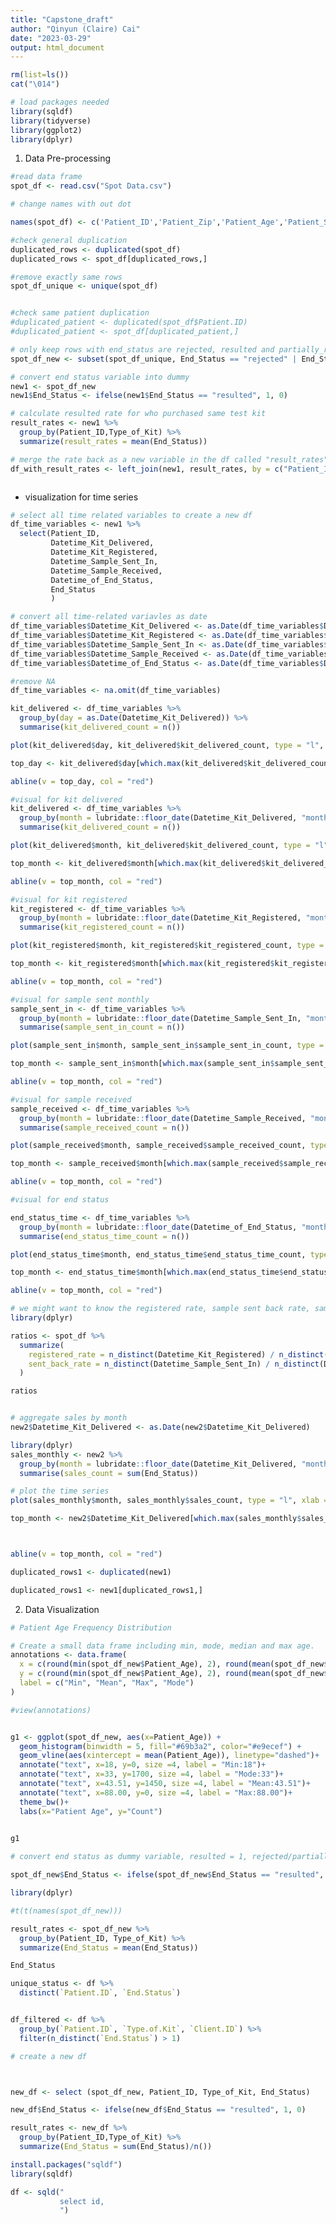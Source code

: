 ---
title: "Capstone_draft"
author: "Qinyun (Claire) Cai"
date: "2023-03-29"
output: html_document
---

```{r}
rm(list=ls())
cat("\014")

```

```{r}
# load packages needed 
library(sqldf)
library(tidyverse)
library(ggplot2)
library(dplyr)
```

1. Data Pre-processing 

```{r}
#read data frame 
spot_df <- read.csv("Spot Data.csv")
```

```{r}
# change names with out dot

names(spot_df) <- c('Patient_ID','Patient_Zip','Patient_Age','Patient_Sex','Type_of_Kit',"Specimen_Type","Client_ID", "Datetime_Kit_Delivered","Datetime_Kit_Registered","Datetime_Sample_Sent_In","Datetime_Sample_Received","Datetime_of_End_Status","End_Status","Rejection_Reason")

```


```{r}
#check general duplication
duplicated_rows <- duplicated(spot_df)
duplicated_rows <- spot_df[duplicated_rows,]

#remove exactly same rows 
spot_df_unique <- unique(spot_df)


#check same patient duplication
#duplicated_patient <- duplicated(spot_df$Patient.ID)
#duplicated_patient <- spot_df[duplicated_patient,]


```

```{r}
# only keep rows with end_status are rejected, resulted and partially_resulted (for analyzing purpose)
spot_df_new <- subset(spot_df_unique, End_Status == "rejected" | End_Status == "resulted" | End_Status == "partially_resulted")

```


```{r}
# convert end status variable into dummy
new1 <- spot_df_new
new1$End_Status <- ifelse(new1$End_Status == "resulted", 1, 0)

# calculate resulted rate for who purchased same test kit 
result_rates <- new1 %>%
  group_by(Patient_ID,Type_of_Kit) %>%
  summarize(result_rates = mean(End_Status))

# merge the rate back as a new variable in the df called "result_rates"
df_with_result_rates <- left_join(new1, result_rates, by = c("Patient_ID", "Type_of_Kit"))



```



* visualization for time series


```{r}
# select all time related variables to create a new df
df_time_variables <- new1 %>%
  select(Patient_ID,
         Datetime_Kit_Delivered,
         Datetime_Kit_Registered,
         Datetime_Sample_Sent_In,
         Datetime_Sample_Received,
         Datetime_of_End_Status,
         End_Status
         )

# convert all time-related variavles as date
df_time_variables$Datetime_Kit_Delivered <- as.Date(df_time_variables$Datetime_Kit_Delivered)
df_time_variables$Datetime_Kit_Registered <- as.Date(df_time_variables$Datetime_Kit_Registered)
df_time_variables$Datetime_Sample_Sent_In <- as.Date(df_time_variables$Datetime_Sample_Sent_In)
df_time_variables$Datetime_Sample_Received <- as.Date(df_time_variables$Datetime_Sample_Received)
df_time_variables$Datetime_of_End_Status <- as.Date(df_time_variables$Datetime_of_End_Status)

#remove NA
df_time_variables <- na.omit(df_time_variables)


```

```{r}
kit_delivered <- df_time_variables %>% 
  group_by(day = as.Date(Datetime_Kit_Delivered)) %>% 
  summarise(kit_delivered_count = n())

plot(kit_delivered$day, kit_delivered$kit_delivered_count, type = "l", xlab = "Day", ylab = "Kit Delivered Count", main = "Daily Delivered Time Series")

top_day <- kit_delivered$day[which.max(kit_delivered$kit_delivered_count)]

abline(v = top_day, col = "red")

```
```{r}
#visual for kit delivered
kit_delivered <- df_time_variables %>% 
  group_by(month = lubridate::floor_date(Datetime_Kit_Delivered, "month")) %>% 
  summarise(kit_delivered_count = n())

plot(kit_delivered$month, kit_delivered$kit_delivered_count, type = "l", xlab = "Month", ylab = "Kit Delivered Count", main = "Monthly Delivered Time Series")

top_month <- kit_delivered$month[which.max(kit_delivered$kit_delivered_count)]

abline(v = top_month, col = "red")
```


```{r}

#visual for kit registered
kit_registered <- df_time_variables %>% 
  group_by(month = lubridate::floor_date(Datetime_Kit_Registered, "month")) %>% 
  summarise(kit_registered_count = n())

plot(kit_registered$month, kit_registered$kit_registered_count, type = "l", xlab = "Month", ylab = "Kit Registered Count", main = "Monthly Registered Time Series")

top_month <- kit_registered$month[which.max(kit_registered$kit_registered_count)]

abline(v = top_month, col = "red")

```
```{r}


#visual for sample sent monthly
sample_sent_in <- df_time_variables %>% 
  group_by(month = lubridate::floor_date(Datetime_Sample_Sent_In, "month")) %>% 
  summarise(sample_sent_in_count = n())

plot(sample_sent_in$month, sample_sent_in$sample_sent_in_count, type = "l", xlab = "Month", ylab = "Sample Sent in", main = "Monthly Sample sent in Time Series")

top_month <- sample_sent_in$month[which.max(sample_sent_in$sample_sent_in_count)]

abline(v = top_month, col = "red")

```
```{r}

#visual for sample received
sample_received <- df_time_variables %>% 
  group_by(month = lubridate::floor_date(Datetime_Sample_Received, "month")) %>% 
  summarise(sample_received_count = n())

plot(sample_received$month, sample_received$sample_received_count, type = "l", xlab = "Month", ylab = "Sample Received", main = "Monthly Sample Received Time Series")

top_month <- sample_received$month[which.max(sample_received$sample_received_count)]

abline(v = top_month, col = "red")

```
```{r}
#visual for end status

end_status_time <- df_time_variables %>% 
  group_by(month = lubridate::floor_date(Datetime_of_End_Status, "month")) %>% 
  summarise(end_status_time_count = n())

plot(end_status_time$month, end_status_time$end_status_time_count, type = "l", xlab = "Month", ylab = "End Status Released", main = "Monthly End Status Released Time Series")

top_month <- end_status_time$month[which.max(end_status_time$end_status_time_count)]

abline(v = top_month, col = "red")
```


```{r}
# we might want to know the registered rate, sample sent back rate, sample received rate 
library(dplyr)

ratios <- spot_df %>%
  summarize(
    registered_rate = n_distinct(Datetime_Kit_Registered) / n_distinct(Datetime_Kit_Delivered),
    sent_back_rate = n_distinct(Datetime_Sample_Sent_In) / n_distinct(Datetime_Kit_Registered)
  )

ratios



```

```{r}

# aggregate sales by month
new2$Datetime_Kit_Delivered <- as.Date(new2$Datetime_Kit_Delivered)

library(dplyr)
sales_monthly <- new2 %>% 
  group_by(month = lubridate::floor_date(Datetime_Kit_Delivered, "month")) %>% 
  summarise(sales_count = sum(End_Status))

# plot the time series
plot(sales_monthly$month, sales_monthly$sales_count, type = "l", xlab = "Month", ylab = "Sales Count", main = "Monthly Sales Time Series")

top_month <- new2$Datetime_Kit_Delivered[which.max(sales_monthly$sales_count)]



abline(v = top_month, col = "red")

```



```{r}
duplicated_rows1 <- duplicated(new1)

duplicated_rows1 <- new1[duplicated_rows1,]
```








2. Data Visualization 


```{r}
# Patient Age Frequency Distribution 

# Create a small data frame including min, mode, median and max age.
annotations <- data.frame(
  x = c(round(min(spot_df_new$Patient_Age), 2), round(mean(spot_df_new$Patient_Age), 2), round(max(spot_df_new$Patient_Age), 2),names(table(spot_df_new$Patient_Age))[which.max(table(spot_df_new$Patient_Age))]),
  y = c(round(min(spot_df_new$Patient_Age), 2), round(mean(spot_df_new$Patient_Age), 2), round(max(spot_df_new$Patient_Age), 2),names(table(spot_df_new$Patient_Age))[which.max(table(spot_df_new$Patient_Age))]),
  label = c("Min", "Mean", "Max", "Mode")
) 

#view(annotations)


g1 <- ggplot(spot_df_new, aes(x=Patient_Age)) +
  geom_histogram(binwidth = 5, fill="#69b3a2", color="#e9ecef") +
  geom_vline(aes(xintercept = mean(Patient_Age)), linetype="dashed")+
  annotate("text", x=18, y=0, size =4, label = "Min:18")+
  annotate("text", x=33, y=1700, size =4, label = "Mode:33")+
  annotate("text", x=43.51, y=1450, size =4, label = "Mean:43.51")+
  annotate("text", x=88.00, y=0, size =4, label = "Max:88.00")+
  theme_bw()+
  labs(x="Patient Age", y="Count")
  

g1


```





```{r}
# convert end status as dummy variable, resulted = 1, rejected/partially_resulted = 0 

spot_df_new$End_Status <- ifelse(spot_df_new$End_Status == "resulted", 1, 0)

library(dplyr)

#t(t(names(spot_df_new)))

result_rates <- spot_df_new %>%
  group_by(Patient_ID, Type_of_Kit) %>%
  summarize(End_Status = mean(End_Status))

End_Status

```

```{r}
unique_status <- df %>%
  distinct(`Patient.ID`, `End.Status`)


df_filtered <- df %>%
  group_by(`Patient.ID`, `Type.of.Kit`, `Client.ID`) %>%
  filter(n_distinct(`End.Status`) > 1)
```

```{r}
# create a new df



new_df <- select (spot_df_new, Patient_ID, Type_of_Kit, End_Status)

new_df$End_Status <- ifelse(new_df$End_Status == "resulted", 1, 0)

result_rates <- new_df %>%
  group_by(Patient_ID,Type_of_Kit) %>%
  summarize(End_Status = sum(End_Status)/n())


```


```{r}
install.packages("sqldf")
library(sqldf)

df <- sqld("
           select id,
           ")


```



